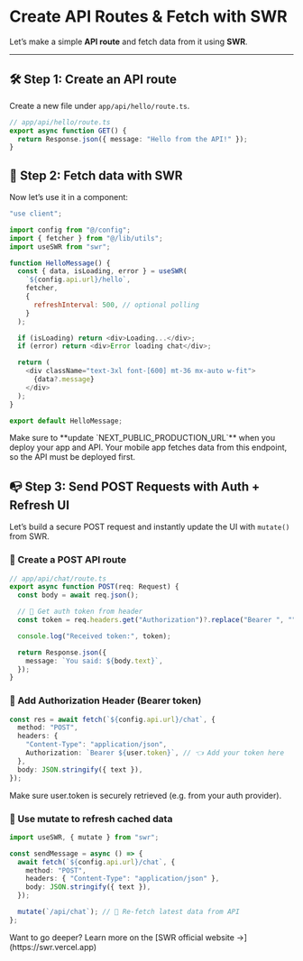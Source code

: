 # Create API Routes & Fetch with SWR

Let’s make a simple **API route** and fetch data from it using **SWR**.

---

## 🛠 Step 1: Create an API route

Create a new file under `app/api/hello/route.ts`.

```ts
// app/api/hello/route.ts
export async function GET() {
  return Response.json({ message: "Hello from the API!" });
}
```

## 🧠 Step 2: Fetch data with SWR

Now let’s use it in a component:

```js
"use client";

import config from "@/config";
import { fetcher } from "@/lib/utils";
import useSWR from "swr";

function HelloMessage() {
  const { data, isLoading, error } = useSWR(
    `${config.api.url}/hello`,
    fetcher,
    {
      refreshInterval: 500, // optional polling
    }
  );

  if (isLoading) return <div>Loading...</div>;
  if (error) return <div>Error loading chat</div>;

  return (
    <div className="text-3xl font-[600] mt-36 mx-auto w-fit">
      {data?.message}
    </div>
  );
}

export default HelloMessage;
```

<Callout type="warning">
  Make sure to **update `NEXT_PUBLIC_PRODUCTION_URL`** when you deploy your app
  and API. Your mobile app fetches data from this endpoint, so the API must be
  deployed first.
</Callout>

## 📭 Step 3: Send POST Requests with Auth + Refresh UI

Let’s build a secure POST request and instantly update the UI with `mutate()` from SWR.

### 🧱 Create a POST API route

```ts
// app/api/chat/route.ts
export async function POST(req: Request) {
  const body = await req.json();

  // 🔐 Get auth token from header
  const token = req.headers.get("Authorization")?.replace("Bearer ", "");

  console.log("Received token:", token);

  return Response.json({
    message: `You said: ${body.text}`,
  });
}
```

### 🔐 Add Authorization Header (Bearer token)

```ts
const res = await fetch(`${config.api.url}/chat`, {
  method: "POST",
  headers: {
    "Content-Type": "application/json",
    Authorization: `Bearer ${user.token}`, // 👈 Add your token here
  },
  body: JSON.stringify({ text }),
});
```

<Callout type="warning">
  Make sure user.token is securely retrieved (e.g. from your auth provider).
</Callout>

### 🔁 Use mutate to refresh cached data

```ts
import useSWR, { mutate } from "swr";

const sendMessage = async () => {
  await fetch(`${config.api.url}/chat`, {
    method: "POST",
    headers: { "Content-Type": "application/json" },
    body: JSON.stringify({ text }),
  });

  mutate(`/api/chat`); // 🔁 Re-fetch latest data from API
};
```

<Callout type="info">
  Want to go deeper? Learn more on the [SWR official website
  →](https://swr.vercel.app)
</Callout>
